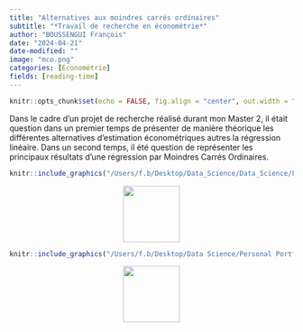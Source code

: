 ```yaml
---
title: "Alternatives aux moindres carrés ordinaires"
subtitle: "*Travail de recherche en économétrie*"
author: "BOUSSENGUI François"
date: "2024-04-21"
date-modified: ""
image: "mco.png"
categories: [Économétrie]
fields: [reading-time]
---
```


```r
knitr::opts_chunk$set(echo = FALSE, fig.align = "center", out.width = "100%")
```

Dans le cadre d'un projet de recherche réalisé durant mon Master 2, il était question dans un premier temps de présenter de manière théorique les différentes alternatives d'estimation économétriques autres la régression linéaire. Dans un second temps, il été question de représenter les principaux résultats d'une régression par Moindres Carrés Ordinaires.

```r
knitr::include_graphics("/Users/f.b/Desktop/Data_Science/Data_Science/Personal_portfolio/Personal_portfolio/posts/first/AlternativesMCO.pdf")
```

<div style="text-align:center;">
[<img src="down.png" width="100">](https://drive.google.com/file/d/1jjlFMDcByaBqEMHDY7o6BApwaPJE7SG-/view?usp=sharing){width=5px}
</div>

```r
knitr::include_graphics("/Users/f.b/Desktop/Data Science/Personal Portfolio/Personal_portfolio/Personal_portfolio/posts/first/Alternatives aux MCO.pdf")
```

<div style="text-align:center;">
[<img src="down.png" width="100">](https://drive.google.com/file/d/1jjlFMDcByaBqEMHDY7o6BApwaPJE7SG-/view?usp=sharing)
</div>
